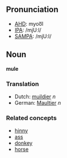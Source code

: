 ==Pronunciation==
*[[w:AHD|AHD]]: myoo͞l
*[[w:IPA|IPA]]: /mjUːl/
*[[w:SAMPA|SAMPA]]: /mjU:l/

==Noun==
'''mule'''

===Translation===
*Dutch: [[muildier]] ''n''
*German: [[Maultier]] ''n''

===Related concepts===
*[[hinny]]
*[[ass]]
*[[donkey]]
*[[horse]]